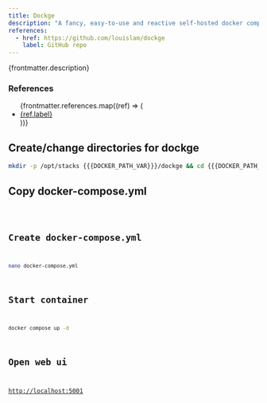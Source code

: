 ```yaml
---
title: Dockge
description: "A fancy, easy-to-use and reactive self-hosted docker compose.yaml stack-oriented manager."
references:
  - href: https://github.com/louislam/dockge
    label: GitHub repo
---
```



<p>{frontmatter.description}</p>

### References

<ul>
  {frontmatter.references.map((ref) => (
    <li>
      <a href={ref.href}>{ref.label}</a>
    </li>
  ))}
</ul>

## Create/change directories for dockge

```sh
mkdir -p /opt/stacks {{{DOCKER_PATH_VAR}}}/dockge && cd {{{DOCKER_PATH_VAR}}}/dockge
```

## Copy docker-compose.yml

<Code lang="yml" title="docker-compose.yml" code={yaml} />

## Create docker-compose.yml

```sh
nano docker-compose.yml
```

## Start container

```sh
docker compose up -d
```

## Open web ui

[http://localhost:5001](http://localhost:5001)
